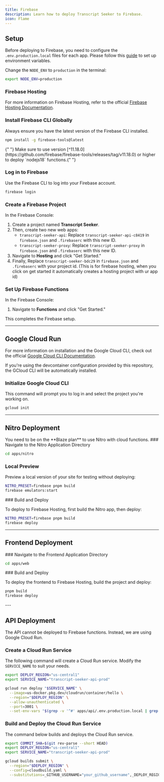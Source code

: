 ```yaml
---
title: Firebase
description: Learn how to deploy Transcript Seeker to Firebase.
icon: Flame
---
```



## Setup

Before deploying to Firebase, you need to configure the `.env.production.local` files for each app.
Please follow this [guide](/docs/concepts/environment-variables) to set up environment variables.

Change the `NODE_ENV` to `production` in the terminal:
```bash title="Terminal"
export NODE_ENV=production
```

### Firebase Hosting

For more information on Firebase Hosting, refer to the official [Firebase Hosting Documentation](https://firebase.google.com/docs/hosting).

<Steps>

<Step>

### Install Firebase CLI Globally

Always ensure you have the latest version of the Firebase CLI installed.

```bash title="Terminal"
npm install -g firebase-tools@latest
```

<Callout>
  {" "}
  Make sure to use version
  [^11.18.0](https://github.com/firebase/firebase-tools/releases/tag/v11.18.0)
  or higher to deploy `nodejs18` functions.{" "}
</Callout>

</Step>

<Step>

### Log in to Firebase

Use the Firebase CLI to log into your Firebase account.

```bash title="Terminal"
firebase login
```

</Step>

<Step>

### Create a Firebase Project

In the Firebase Console:

1. Create a project named **Transcript Seeker**.
2. Then, create two new web apps:
   - `transcript-seeker-api`: Replace `transcript-seeker-api-c8419` in `firebase.json` and `.firebaserc` with this new ID.
   - `transcript-seeker-proxy`: Replace `transcript-seeker-proxy` in `firebase.json` and `.firebaserc` with this new ID.
3. Navigate to **Hosting** and click "Get Started."
4. Finally, Replace `transcript-seeker-bdc29` in `firebase.json` and `.firebaserc` with your project id. (This is for firebase hosting, when you click on get started it automatically creates a hosting project with ur app id)
</Step>

<Step>

### Set Up Firebase Functions

In the Firebase Console:

1. Navigate to **Functions** and click "Get Started."

This completes the Firebase setup.

</Step>

</Steps>

---

## Google Cloud Run

For more information on installation and the Google Cloud CLI, check out the official [Google Cloud CLI Documentation](https://cloud.google.com/sdk/docs/install#deb).

<Callout>
  If you're using the devcontainer configuration provided by this repository,
  the GCloud CLI will be automatically installed.
</Callout>

### Initialize Google Cloud CLI

This command will prompt you to log in and select the project you're working on.

```bash title="Terminal"
gcloud init
```

---

## Nitro Deployment

<Callout>
  You need to be on the **Blaze plan** to use Nitro with cloud functions.
</Callout>

<Steps>

<Step>
### Navigate to the Nitro Application Directory

```bash title="Terminal"
cd apps/nitro
```

</Step>

<Step>

### Local Preview

Preview a local version of your site for testing without deploying:

```bash title="Terminal"
NITRO_PRESET=firebase pnpm build
firebase emulators:start
```

</Step>

<Step>
###  Build and Deploy

To deploy to Firebase Hosting, first build the Nitro app, then deploy:

```bash title="Terminal"
NITRO_PRESET=firebase pnpm build
firebase deploy
```

</Step>
</Steps>

---

## Frontend Deployment

<Steps>

<Step>
### Navigate to the Frontend Application Directory

```bash title="Terminal"
cd apps/web
```

</Step>

<Step>
### Build and Deploy

To deploy the frontend to Firebase Hosting, build the project and deploy:

```bash title="Terminal"
pnpm build
firebase deploy
```

</Step>
</Steps>
---

## API Deployment

<Callout>
  The API cannot be deployed to Firebase functions. Instead, we are using Google
  Cloud Run.
</Callout>

<Steps>

<Step>

### Create a Cloud Run Service

The following command will create a Cloud Run service. Modify the `SERVICE_NAME` to suit your needs.

```bash title="Terminal"
export DEPLOY_REGION="us-central1"
export SERVICE_NAME="transcript-seeker-api-prod"

gcloud run deploy "$SERVICE_NAME" \
  --image=us-docker.pkg.dev/cloudrun/container/hello \
  --region="$DEPLOY_REGION" \
  --allow-unauthenticated \
  --port=3001 \
  --set-env-vars "$(grep -v '^#' apps/api/.env.production.local | grep -v '^\s*$' | sed 's/=\s*"\(.*\)"$/=\1/' | tr '\n' ',' | sed 's/,$//')"
```

</Step>

<Step>

### Build and Deploy the Cloud Run Service

The command below builds and deploys the Cloud Run service.

```bash title="Terminal"
export COMMIT_SHA=$(git rev-parse --short HEAD)
export DEPLOY_REGION="us-central1"
export SERVICE_NAME="transcript-seeker-api-prod"

gcloud builds submit \
  --region="$DEPLOY_REGION" \
  --config=cloudbuild.yaml \
  --substitutions=_GITHUB_USERNAME="your_github_username",_DEPLOY_REGION="$DEPLOY_REGION",_SERVICE_NAME="$SERVICE_NAME",COMMIT_SHA="$COMMIT_SHA"
```

</Step>

</Steps>

